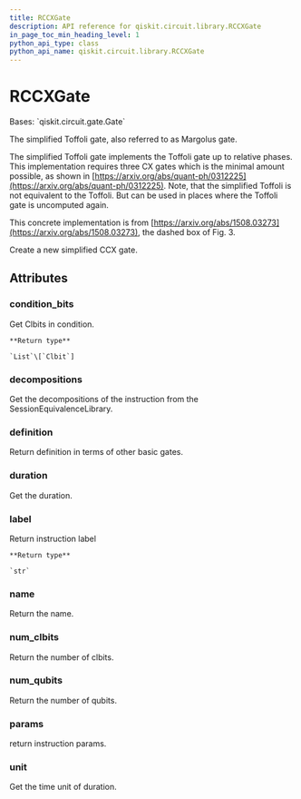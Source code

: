 ```yaml
---
title: RCCXGate
description: API reference for qiskit.circuit.library.RCCXGate
in_page_toc_min_heading_level: 1
python_api_type: class
python_api_name: qiskit.circuit.library.RCCXGate
---
```


# RCCXGate

<Class id="qiskit.circuit.library.RCCXGate" isDedicatedPage={true} github="https://github.com/qiskit/qiskit/tree/stable/0.20/qiskit/circuit/library/standard_gates/x.py" signature="RCCXGate(label=None)">
  Bases: `qiskit.circuit.gate.Gate`

  The simplified Toffoli gate, also referred to as Margolus gate.

  The simplified Toffoli gate implements the Toffoli gate up to relative phases. This implementation requires three CX gates which is the minimal amount possible, as shown in [https://arxiv.org/abs/quant-ph/0312225](https://arxiv.org/abs/quant-ph/0312225). Note, that the simplified Toffoli is not equivalent to the Toffoli. But can be used in places where the Toffoli gate is uncomputed again.

  This concrete implementation is from [https://arxiv.org/abs/1508.03273](https://arxiv.org/abs/1508.03273), the dashed box of Fig. 3.

  Create a new simplified CCX gate.

  ## Attributes

  ### condition\_bits

  <Attribute id="qiskit.circuit.library.RCCXGate.condition_bits">
    Get Clbits in condition.

    **Return type**

    `List`\[`Clbit`]
  </Attribute>

  ### decompositions

  <Attribute id="qiskit.circuit.library.RCCXGate.decompositions">
    Get the decompositions of the instruction from the SessionEquivalenceLibrary.
  </Attribute>

  ### definition

  <Attribute id="qiskit.circuit.library.RCCXGate.definition">
    Return definition in terms of other basic gates.
  </Attribute>

  ### duration

  <Attribute id="qiskit.circuit.library.RCCXGate.duration">
    Get the duration.
  </Attribute>

  ### label

  <Attribute id="qiskit.circuit.library.RCCXGate.label">
    Return instruction label

    **Return type**

    `str`
  </Attribute>

  ### name

  <Attribute id="qiskit.circuit.library.RCCXGate.name">
    Return the name.
  </Attribute>

  ### num\_clbits

  <Attribute id="qiskit.circuit.library.RCCXGate.num_clbits">
    Return the number of clbits.
  </Attribute>

  ### num\_qubits

  <Attribute id="qiskit.circuit.library.RCCXGate.num_qubits">
    Return the number of qubits.
  </Attribute>

  ### params

  <Attribute id="qiskit.circuit.library.RCCXGate.params">
    return instruction params.
  </Attribute>

  ### unit

  <Attribute id="qiskit.circuit.library.RCCXGate.unit">
    Get the time unit of duration.
  </Attribute>
</Class>


